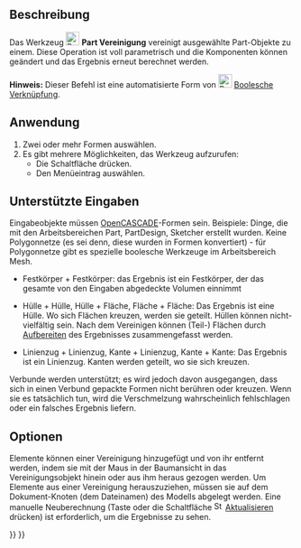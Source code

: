 <languages/>

{{Docnav/de
|[[Part_Cut/de|Differenz]]
|[[Part_Common/de|Schnitt]]
|[[Part_Workbench/de|Part]]
|IconL=Part_Cut.svg
|IconR=Part_Common.svg
|IconC=Workbench_Part.svg
}}

{{GuiCommand/de
|Name=Part Fuse
|Name/de=Part Vereinigung
|MenuLocation=Part → Boolesche Verknüpfungen → Vereinigung
|Workbenches=[[Part_Workbench/de|Part]]
|SeeAlso=[[Part_Boolean/de|Part Boolesche Verknüpfung]], [[Part_Cut/de|Part Differenz]], [[Part_Common/de|Part Schnitt]], 
}}

<span id="Description"></span>
==Beschreibung==

Das Werkzeug [[Image:Part_Fuse.svg|24px|link=Part_Fuse]] '''Part Vereinigung''' vereinigt ausgewählte Part-Objekte zu einem. Diese Operation ist voll parametrisch und die Komponenten können geändert und das Ergebnis erneut berechnet werden.

'''Hinweis:''' Dieser Befehl ist eine automatisierte Form von [[Image:Part_Boolean.svg|24px|link=Part_Boolean/de]] [[Part_Boolean/de|Boolesche Verknüpfung]].

<span id="Usage"></span>
==Anwendung==

# Zwei oder mehr Formen auswählen.
# Es gibt mehrere Möglichkeiten, das Werkzeug aufzurufen:
#* Die Schaltfläche {{Button|[[Image:Part_Fuse.svg|16px]] [[Part_Fuse|Vereinigung]]}} drücken.
#* Den Menüeintrag {{MenuCommand|Part → Boolesche  Verknüpfung → [[Image:Part_Fuse.svg|16px]] Vereinigung}} auswählen.

<span id="Supported_inputs"></span>
== Unterstützte Eingaben ==

Eingabeobjekte müssen [[OpenCASCADE/de|OpenCASCADE]]-Formen sein. Beispiele: Dinge, die mit den Arbeitsbereichen Part, PartDesign, Sketcher erstellt wurden. Keine Polygonnetze (es sei denn, diese wurden in Formen konvertiert) - für Polygonnetze gibt es spezielle boolesche Werkzeuge im Arbeitsbereich Mesh.

* Festkörper + Festkörper: das Ergebnis ist ein Festkörper, der das gesamte von den Eingaben abgedeckte Volumen einnimmt

* Hülle + Hülle, Hülle + Fläche, Fläche + Fläche: Das Ergebnis ist eine Hülle. Wo sich Flächen kreuzen, werden sie geteilt. Hüllen können nicht-vielfältig sein. Nach dem Vereinigen können (Teil-) Flächen durch [[Part_RefineShape/de|Aufbereiten]] des Ergebnisses zusammengefasst  werden.

* Linienzug + Linienzug, Kante + Linienzug, Kante + Kante: Das Ergebnis ist ein Linienzug. Kanten werden geteilt, wo sie sich kreuzen. 

Verbunde werden unterstützt; es wird jedoch davon ausgegangen, dass sich in einen Verbund gepackte Formen nicht berühren oder kreuzen. Wenn sie es tatsächlich tun, wird die Verschmelzung wahrscheinlich fehlschlagen oder ein falsches Ergebnis liefern.

<span id="Options"></span>
==Optionen==

Elemente können einer Vereinigung hinzugefügt und von ihr entfernt werden, indem sie mit der Maus in der Baumansicht in das Vereinigungsobjekt hinein oder aus ihm heraus gezogen werden. Um Elemente aus einer Vereinigung herauszuziehen, müssen sie auf dem Dokument-Knoten (dem Dateinamen) des Modells abgelegt werden. Eine manuelle Neuberechnung (Taste {{KEY|F5}} oder die Schaltfläche [[Image:Std_Refresh.svg|16px]] [[Std_Refresh/de|Aktualisieren]] drücken) ist erforderlich, um die Ergebnisse zu sehen. 


{{Docnav/de
|[[Part_Cut/de|Differenz]]
|[[Part_Common/de|Schnitt]]
|[[Part_Workbench/de|Part]]
|IconL=Part_Cut.svg
|IconR=Part_Common.svg
|IconC=Workbench_Part.svg
}}

{{Part_Tools_navi{{#translation:}}}}
{{Userdocnavi{{#translation:}}}}